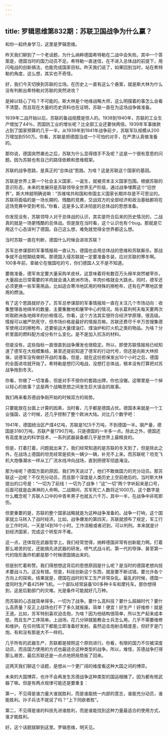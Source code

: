 ```yaml
---
---
---
```

title: 罗辑思维第832期：苏联卫国战争为什么赢？
---

和你一起终身学习，这里是罗辑思维。

昨天我们聊到了一个老话题，为什么纳粹德国希特勒在二战中会失败。其中一个答案是，德国当时的国力动员不足。希特勒一直迷信，在不进入总体战的前提下，用闪电战的创新搞法，也能完成国家目标。昨天我们说了，如果回到当时，站在希特勒的角度，这么想，其实也不奇怪。

好，我们今天切换到苏联的立场。在历史上一直有这么个悬案，就是斯大林为什么没有判断出希特勒对苏联的突然进攻？

是掉以轻心了吗？不可能的。斯大林是个地缘战略大师，这么明摆着的事怎么会看不清楚。而且现在大量的历史资料也在证明，苏联一直在为这场战争做准备。

1939年二战开始以后，苏联的备战规模是惊人的。1938到1940年，苏联的工业生产增加了44％，而国防工业的增长呢？比全部工业还要快两倍。1939年军事拨款占到了国家预算的几乎一半。从1939年到1941年战争前夕，苏联军队规模从200万增加到550万。你看，苏联是把德国当成一个可怕的对手，在严肃认真做准备的。

那你说，德国突然袭击之后，苏联为什么显得措手不及呢？这是一个很有意思的问题。因为苏联也有自己的路径依赖和思维框架。

苏联的战争思路，是真正的“总体战”思路。为啥？这是苏联这个国家的基因。

苏联是世界上第一个社会主义国家，一诞生，就被资本主义国家包围。根据苏联的意识形态，未来的发展将是苏联领导全世界无产阶级，通过战争埋葬这个“旧世界”。斯大林就明确说嘛：“苏维埃共和国和帝国主义国家长期并存是不可思议的。苏联将面临的是一场长期的、残酷的竞赛，交战双方的全部经济和政治基础都将在这场竞赛中受到考验。”你看，这是多么坚决彻底的总体战的思想准备。

你发现没有，苏联领导人对于总体战的认识，其实是符合后来的历史情况的，二战真的就是一场更残酷的总体战。但是放在当时看，这个认识也有个bug。那就是它用这个心态误判了德国。自己这么想，难免就觉得全世界都这么想。

当时苏联一直在判断，德国什么时候会进攻苏联？

苏军总参谋部的军事情报局一直认为，德国也会用总体战的思维和苏联厮杀。那战争就不会短期结束啊。那德国入侵苏联就一定要准备冬装，应对苏联的寒冬啊。100多年前，拿破仑在俄国吃的亏，你们德国人又不是不知道。

要做准备，德军肯定要大量采购羊皮袄，这意味着将有数百万头绵羊突然被宰杀，大量超出日常需要的羊肉就会涌入欧洲市场，羊肉价格就会大跳水。同时，德军还必须更换一些军需用品，比如适合寒冷地区用的特殊的擦枪布，还有在严寒地区使用的燃油。

有了这个思路就好办了。苏军总参谋部的军事情报局一直在关注几个市场动向：收集整理各地绵羊的数量、主要集散地和屠宰中心的情况。局长葛利柯夫每天要两次听取欧洲各地绵羊的价格情况。你看，这个方法其实很符合经济学原理，很高级。情报可以被严防死守，但市场价格是最好的情报员嘛。苏联还费尽千辛万苦搜集德军使用过的擦枪布，还要偷运大量煤油灯、煤油炉和打火机之类的物品。为啥？分析里面的燃料配方成分有什么变化。是不是加入抗冻的材料。

但是没有。这些指标一直很直到战争爆发也很稳定。所以，即使苏联情报局已经知道了德军在大规模集结，甚至还提前知道了德军的行动代号，但还是向斯大林担保，说德军没有做好开战的准备。但是，就在这份担保发出10个小时之后，德国的全面进攻就开始了。希特勒是想打闪电战，没想打总体战，根本没有打算把对苏战争拖到冬天。

你看，你做了一切准备，但是对手不按你的套路出牌，你也没辙。这哪里是一个掉以轻心的故事？这是两个战略思想之间发生巨大误会的故事。

我们再来看苏德战争刚开始的时候双方的局势。

只要能放在台面上计算的因素，当时看，几乎都是德国占优。德国本来就是一个工业强国，这个时候，还几乎控制了整个欧洲大陆。对比几个数字吧：

1941年，德国统治区产煤4亿吨，苏联是1亿5千万吨，不到德国一半。钢产量，德国是3180万吨，苏联产量1790万吨，只是德国的一半多一点。除此之外，德国还有高度发达的科学技术，一系列武器装备都几乎是世界上最精良的。

但是，打着打着，问题就出来了。我们经常知道的是苏联的冬天到了，但是除此之外，在战场上德国的坦克经常是损失一辆少一辆，补充不上来。而苏联呢？坦克飞机大炮像潮水一样从工厂流水线冲向战场，直到把德军彻底淹没。

那为啥呢？德国方面的原因，我们昨天说过了，他们不敢做国力的充分动员。那苏联这一边呢？不仅充分动员，而且那个深度是人类历史上空前绝后的。当时斯大林提出的口号是：“一切为了前线！一切为了战争！”这“一切”两个字听起来是口号，后面可就是血淋淋的人命啊。二战期间，苏军死亡人数将近1000万。这个数字是什么概念呢？苏联人口中的中青年男子也就五六千万，其中一半，在战争中非死即伤。

但更重要的是，苏联的整个国家战略就是为这种战争准备的。战争一打响，这个国家就立马转入了战时经济。比如，战争爆发的第四天，苏联就颁布了规定，军工行业工作时间，一天是14到16个小时。工作消极或者迟到，可以判刑。本来就是计划经济国家，完成这个转型并不难。

这一点，还体现在武器哲学上。我们经常觉得，纳粹德国非常有创新能力啊。打着那么艰苦的仗，还能搞先进武器的研发。喷气式战斗机、第一代的导弹、甚至第一代的隐形轰炸机都是那个时候德国搞出来的。

但是别忙着称赞。我们得想想这背后的思想原因是什么呢？是当时的德国老想向技术要战斗力。这没有错。但是，科技创新这个东西，就是要不断试错。要允许各个方向上的探索。结果就是，德国在战时的军工生产非常杂乱。最乱的时候，德国一度同时生产着425种飞机。一个部队经常装备100多种卡车和摩托车。那你想得到，这是后勤部门的灾难。光是备件可能就好几万种。

而苏联的心态就简单得多。一切为了战争。要什么高科技？要什么超越时代？要什么高质量？反正上战场也打不了多久就报废。简单！便宜！好生产！好维修！就是王道。比如，苏军特别喜欢迫击炮，为啥？因为他结构很简单，所以生产起来成本低，而且生产工序简单。上战场，花几分钟就能教会士兵怎么用。几乎不需要维修和维护。在任何情况下都能立即准备好发射。虽然迫击炮射击精度差，但好歹是门炮，有和没有那是大不一样的。

几乎所有的武器生产，苏联都是按照这个原则进行。你看，有限的国力不仅被深度动员，而且国力使用的方式也最适合这种类型的战争。所以，难怪，苏德战争打得那么艰苦，最后苏联还是一点点地把局势扳了回来。

这两天我们聊这个话题，是想从一个更广阔的维度看这种大国之间的博弈。

未来的大国博弈，也许不会再发生苏德战争这种类型的国运相赌了。因为都有核武器了嘛。但是有两点规律可能还是要重复：

第一，不见得是谁力量大谁就胜利，而是谁能统一内部的意志，谁能充分动员，谁能胜利。孙子兵法不就说了吗？“上下同欲者胜”。

第二，不见得是谁的科技先进谁胜利，而是谁能找到这种力量最适合的使用方式，谁才能胜利。

好。这个话题就聊到这里。罗辑思维，明天见。

